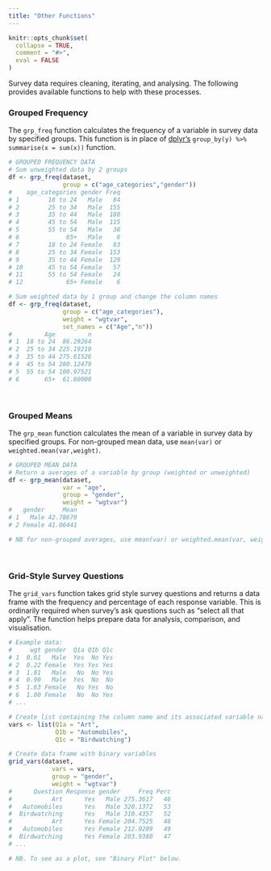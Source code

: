 ```yaml
---
title: "Other Functions"
---
```


```r
knitr::opts_chunk$set(
  collapse = TRUE,
  comment = "#>",
  eval = FALSE
)
```
Survey data requires cleaning, iterating, and analysing. The following provides available functions to help with these processes.

### Grouped Frequency
The `grp_freq` function calculates the frequency of a variable in survey data by specified groups. This function is in place of [dplyr's](https://dplyr.tidyverse.org/reference/summarise.html) `group_by(y) %>% summarise(x = sum(x))` function.

```r
# GROUPED FREQUENCY DATA
# Sum unweighted data by 2 groups
df <- grp_freq(dataset,
               group = c("age_categories","gender"))
#    age_categories gender Freq
# 1        18 to 24   Male   84
# 2        25 to 34   Male  155
# 3        35 to 44   Male  180
# 4        45 to 54   Male  115
# 5        55 to 54   Male   38
# 6             65+   Male    6
# 7        18 to 24 Female   83
# 8        25 to 34 Female  153
# 9        35 to 44 Female  129
# 10       45 to 54 Female   57
# 11       55 to 54 Female   24
# 12            65+ Female    6

# Sum weighted data by 1 group and change the column names
df <- grp_freq(dataset,
               group = c("age_categories"),
               weight = "wgtvar",
               set_names = c("Age","n"))
#         Age         n
# 1  18 to 24  86.29264
# 2  25 to 34 225.19210
# 3  35 to 44 275.61526
# 4  45 to 54 280.12479
# 5  55 to 54 100.97521
# 6       65+  61.80000
```
<br>

### Grouped Means
The `grp_mean` function calculates the mean of a variable in survey data by specified groups. For non-grouped mean data, use `mean(var)` or `weighted.mean(var,weight)`.

```r
# GROUPED MEAN DATA
# Return a averages of a variable by group (weighted or unweighted)
df <- grp_mean(dataset,
               var = "age",
               group = "gender",
               weight = "wgtvar")
#   gender     Mean
# 1   Male 42.78670
# 2 Female 41.06441

# NB for non-grouped averages, use mean(var) or weighted.mean(var, weight)
```
<br>

### Grid-Style Survey Questions
The `grid_vars` function takes grid style survey questions and returns a data frame with the frequency and percentage of each response variable. This is ordinarily required when survey's ask questions such as "select all that apply". The function helps prepare data for analysis, comparison, and visualisation.
```r
# Example data:
#     wgt gender  Q1a Q1b Q1c
# 1  0.61   Male  Yes  No Yes
# 2  0.22 Female  Yes Yes Yes
# 3  1.81   Male   No  No Yes
# 4  0.90   Male  Yes  No  No
# 5  1.63 Female   No Yes  No
# 6  1.00 Female   No  No Yes
# ...

# Create list containing the column name and its associated variable name
vars <- list(Q1a = "Art",
             Q1b = "Automobiles",
             Q1c = "Birdwatching")

# Create data frame with binary variables
grid_vars(dataset,
            vars = vars,
            group = "gender",
            weight = "wgtvar")
#      Question Response gender     Freq Perc
#           Art      Yes   Male 275.3617   46
#   Automobiles      Yes   Male 320.1372   53
#  Birdwatching      Yes   Male 310.4357   52
#           Art      Yes Female 204.7525   48
#   Automobiles      Yes Female 212.0209   49
#  Birdwatching      Yes Female 203.9380   47
# ...

# NB. To see as a plot, see "Binary Plot" below.
```